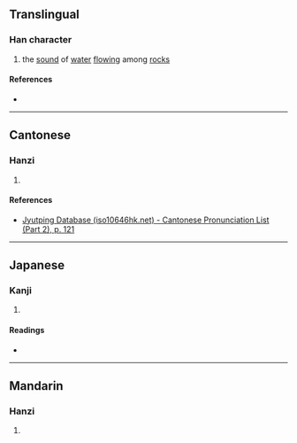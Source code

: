 {{character info}}
==Translingual==

===Han character===
{{Han char|rn=69|rad=斤|as=12|sn=16|four=|canj=FQHML|ids=⿰粦斤}}

# the [[sound]] of [[water]] [[flow]]ing among [[rock]]s

====References====
* {{Han ref|kx=0480.250|dkj=13595|dj=0841.150|hdz=32027.140|uh=65B4|ud=26036}}

----

==Cantonese==

===Hanzi===
{{yue-hanzi|jyut=[[leon4]]|y=leun4}}

# {{rfdef|yue|sort=斤12}}

====References====
* [http://www.iso10646hk.net/jp/document/download.jsp Jyutping Database (iso10646hk.net) - Cantonese Pronunciation List (Part 2), p. 121]

----

==Japanese==

===Kanji===
{{ja-kanji|grade=|rs=斤12}}

# {{rfdef|ja|sort=斤12}}

====Readings====
* {{ja-readings|on=[[りん]] (rin)|kun=}}

----

==Mandarin==

===Hanzi===
{{cmn-hanzi|pin=[[lín]] ([[lin2]])|wg=lin<sup>2</sup>}}

# {{rfdef|cmn|sort=斤12}}